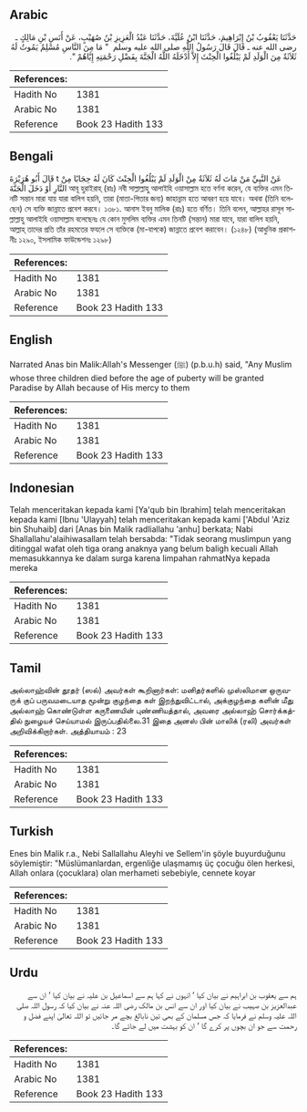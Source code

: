 ## Arabic


<div dir="rtl" lang="ar" style={{fontSize:'larger',backgroundColor:'#f8f9fa',padding:20}}>
حَدَّثَنَا يَعْقُوبُ بْنُ إِبْرَاهِيمَ، حَدَّثَنَا ابْنُ عُلَيَّةَ، حَدَّثَنَا عَبْدُ الْعَزِيزِ بْنُ صُهَيْبٍ، عَنْ أَنَسِ بْنِ مَالِكٍ ـ رضى الله عنه ـ قَالَ قَالَ رَسُولُ اللَّهِ صلى الله عليه وسلم ‏ "‏ مَا مِنَ النَّاسِ مُسْلِمٌ يَمُوتُ لَهُ ثَلاَثَةٌ مِنَ الْوَلَدِ لَمْ يَبْلُغُوا الْحِنْثَ إِلاَّ أَدْخَلَهُ اللَّهُ الْجَنَّةَ بِفَضْلِ رَحْمَتِهِ إِيَّاهُمْ ‏"‏‏.‏
</div>
<div style={{backgroundColor:'#f8f9fa',padding:20, marginBottom: 10}}><table> <thead> <tr> <th>References:</th> <th></th> </tr> </thead> <tbody><tr><td>Hadith No</td><td>1381</td></tr><tr><td>Arabic No</td><td>1381</td></tr><tr><td>Reference</td><td>Book 23 Hadith 133</td></tr></tbody></table></div>

## Bengali


<div dir="ltr" lang="bn" style={{fontSize:'larger',backgroundColor:'#f8f9fa',padding:20}}>
قَالَ أَبُو هُرَيْرَةَ t عَنْ النَّبِيِّ مَنْ مَاتَ لَهُ ثَلاَثَةٌ مِنْ الْوَلَدِ لَمْ يَبْلُغُوا الْحِنْثَ كَانَ لَهُ حِجَابًا مِنْ النَّارِ أَوْ دَخَلَ الْجَنَّةَ আবূ হুরাইরাহ্ (রাঃ) নবী সাল্লাল্লাহু আলাইহি ওয়াসাল্লাম হতে বর্ণনা করেন, যে ব্যক্তির এমন তিনটি সন্তান মারা যায় যারা বালিগ হয়নি, তারা (মাতা-পিতার জন্য) জাহান্নাম হতে আবরণ হয়ে যাবে। অথবা (তিনি বলেছেন) সে ব্যক্তি জান্নাতে প্রবেশ করবে। ১৩৮১. আনাস ইবনু মালিক (রাঃ) হতে বর্ণিত। তিনি বলেন, আল্লাহর রাসূল সাল্লাল্লাহু আলাইহি ওয়াসাল্লাম বলেছেনঃ যে কোন মুসলিম ব্যক্তির এমন তিনটি (সন্তান) মারা যাবে, যারা বালিগ হয়নি, আল্লাহ্ তাদের প্রতি তাঁর রহমতের ফযলে সে ব্যক্তিকে (মা-বাপকে) জান্নাতে প্রবেশ করাবেন। (১২৪৮) (আধুনিক প্রকাশনীঃ ১২৯০, ইসলামিক ফাউন্ডেশনঃ ১২৯৮)
</div>
<div style={{backgroundColor:'#f8f9fa',padding:20, marginBottom: 10}}><table> <thead> <tr> <th>References:</th> <th></th> </tr> </thead> <tbody><tr><td>Hadith No</td><td>1381</td></tr><tr><td>Arabic No</td><td>1381</td></tr><tr><td>Reference</td><td>Book 23 Hadith 133</td></tr></tbody></table></div>

## English


<div dir="ltr" lang="en" style={{fontSize:'larger',backgroundColor:'#f8f9fa',padding:20}}>
Narrated Anas bin Malik:Allah's Messenger (ﷺ) (p.b.u.h) said, "Any Muslim whose three children died before the age of puberty will be granted Paradise by Allah because of His mercy to them
</div>
<div style={{backgroundColor:'#f8f9fa',padding:20, marginBottom: 10}}><table> <thead> <tr> <th>References:</th> <th></th> </tr> </thead> <tbody><tr><td>Hadith No</td><td>1381</td></tr><tr><td>Arabic No</td><td>1381</td></tr><tr><td>Reference</td><td>Book 23 Hadith 133</td></tr></tbody></table></div>

## Indonesian


<div dir="ltr" lang="id" style={{fontSize:'larger',backgroundColor:'#f8f9fa',padding:20}}>
Telah menceritakan kepada kami [Ya'qub bin Ibrahim] telah menceritakan kepada kami [Ibnu 'Ulayyah] telah menceritakan kepada kami ['Abdul 'Aziz bin Shuhaib] dari [Anas bin Malik radliallahu 'anhu] berkata; Nabi Shallallahu'alaihiwasallam telah bersabda: "Tidak seorang muslimpun yang ditinggal wafat oleh tiga orang anaknya yang belum baligh kecuali Allah memasukkannya ke dalam surga karena limpahan rahmatNya kepada mereka
</div>
<div style={{backgroundColor:'#f8f9fa',padding:20, marginBottom: 10}}><table> <thead> <tr> <th>References:</th> <th></th> </tr> </thead> <tbody><tr><td>Hadith No</td><td>1381</td></tr><tr><td>Arabic No</td><td>1381</td></tr><tr><td>Reference</td><td>Book 23 Hadith 133</td></tr></tbody></table></div>

## Tamil


<div dir="ltr" lang="ta" style={{fontSize:'larger',backgroundColor:'#f8f9fa',padding:20}}>
அல்லாஹ்வின் தூதர் (ஸல்) அவர்கள் கூறினார்கள்: மனிதர்களில் முஸ்லிமான ஒருவருக் குப் பருவமடையாத மூன்று குழந்தை கள் இறந்துவிட்டால், அக்குழந்தை களின் மீது அல்லாஹ் கொண்டுள்ள கருணையின் புண்ணியத்தால், அவரை அல்லாஹ் சொர்க்கத்தில் நுழையச் செய்யாமல் இருப்பதில்லை.31 இதை அனஸ் பின் மாலிக் (ரலி) அவர்கள் அறிவிக்கிறார்கள். அத்தியாயம் : 23
</div>
<div style={{backgroundColor:'#f8f9fa',padding:20, marginBottom: 10}}><table> <thead> <tr> <th>References:</th> <th></th> </tr> </thead> <tbody><tr><td>Hadith No</td><td>1381</td></tr><tr><td>Arabic No</td><td>1381</td></tr><tr><td>Reference</td><td>Book 23 Hadith 133</td></tr></tbody></table></div>

## Turkish


<div dir="ltr" lang="tr" style={{fontSize:'larger',backgroundColor:'#f8f9fa',padding:20}}>
Enes bin Malik r.a., Nebi Sallallahu Aleyhi ve Sellem'in şöyle buyurduğunu söylemiştir: "Müslümanlardan, ergenliğe ulaşmamış üç çocuğu ölen herkesi, Allah onlara (çocuklara) olan merhameti sebebiyle, cennete koyar
</div>
<div style={{backgroundColor:'#f8f9fa',padding:20, marginBottom: 10}}><table> <thead> <tr> <th>References:</th> <th></th> </tr> </thead> <tbody><tr><td>Hadith No</td><td>1381</td></tr><tr><td>Arabic No</td><td>1381</td></tr><tr><td>Reference</td><td>Book 23 Hadith 133</td></tr></tbody></table></div>

## Urdu


<div dir="rtl" lang="ur" style={{fontSize:'larger',backgroundColor:'#f8f9fa',padding:20}}>
ہم سے یعقوب بن ابراہیم نے بیان کیا ‘ انہوں نے کہا ہم سے اسماعیل بن علیہ نے بیان کیا ‘ ان سے عبدالعزیز بن صہیب نے بیان کیا اور ان سے انس بن مالک رضی اللہ عنہ نے بیان کیا کہ رسول اللہ صلی اللہ علیہ وسلم نے فرمایا کہ جس مسلمان کے بھی تین نابالغ بچے مر جائیں تو اللہ تعالیٰ اپنے فضل و رحمت سے جو ان بچوں پر کرے گا ‘ ان کو بہشت میں لے جائے گا۔
</div>
<div style={{backgroundColor:'#f8f9fa',padding:20, marginBottom: 10}}><table> <thead> <tr> <th>References:</th> <th></th> </tr> </thead> <tbody><tr><td>Hadith No</td><td>1381</td></tr><tr><td>Arabic No</td><td>1381</td></tr><tr><td>Reference</td><td>Book 23 Hadith 133</td></tr></tbody></table></div>